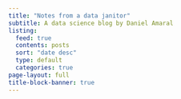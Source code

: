 ```yaml
---
title: "Notes from a data janitor"
subtitle: A data science blog by Daniel Amaral
listing:
  feed: true
  contents: posts
  sort: "date desc"
  type: default
  categories: true
page-layout: full
title-block-banner: true
---
```



